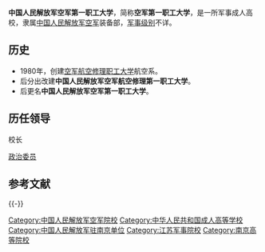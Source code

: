 {{高校
|名称    = 中国人民解放军空军第一职工大学
|外文名  =
|图像 = [[File:China_Emblem_PLA.svg|200px]]
|图像说明 =
|校训    =
|建校    =1980年
|闭校    =
|类型    = 军事院校、[[成人高等学校|成人高等学校]]
|校长    =
|院长    =
|书记    =
|教师    =
|职工    =
|学生    =
|地址    ={{CHN}}[[江苏省|江苏省]][[南京市|南京市]][[秦淮区|秦淮区]]标营4号
|校园环境=
|面积    =
|代表色  =
|隶属    =[[中国人民解放军空军|中国人民解放军空军]]
|邮编    =
|电话    =
|网站    =
|标志    =
|脚注    =
}}

'''中国人民解放军空军第一职工大学'''，简称'''空军第一职工大学'''，是一所军事成人高校，隶属[[中国人民解放军空军|中国人民解放军空军]]装备部，[[中国人民解放军军队级别|军事级别]]不详。

== 历史 ==
* 1980年，创建[[空军航空修理职工大学|空军航空修理职工大学]]航空系。
* 后分出改建'''中国人民解放军空军航空修理第一职工大学'''。
* 后更名'''中国人民解放军空军第一职工大学'''。

== 历任领导 ==
; 校长

; [[政治委员|政治委员]]

== 参考文献 ==
{{Reflist}}

{{-}}
{{PLA-college|nocat}}
{{江苏高等院校|nocat}}

[[Category:中国人民解放军空军院校|Category:中国人民解放军空军院校]]
[[Category:中华人民共和国成人高等学校|Category:中华人民共和国成人高等学校]]
[[Category:中国人民解放军驻南京单位|Category:中国人民解放军驻南京单位]]
[[Category:江苏军事院校|Category:江苏军事院校]]
[[Category:南京高等院校|Category:南京高等院校]]
